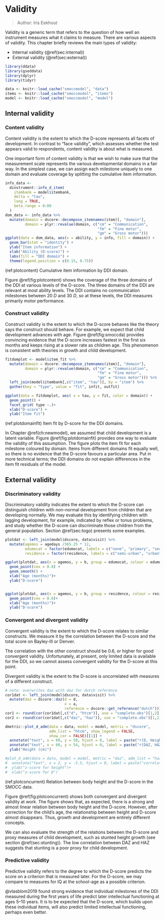 # Validity {#ch:validity}

> Author: Iris Eekhout

Validity is a generic term that refers to the question of how well an instrument measures what it claims to measure. There are various aspects of validity. This chapter briefly reviews the main types of validity:

* Internal validity (\@ref(sec:internal))
* External validity (\@ref(sec:external))


```r
library(ddata)
library(gseddata)
library(dplyr)
library(tidyr)
```

```r
data <- knitr::load_cache("smoccmodel", "data")
items <- knitr::load_cache("smoccmodel", "items")
model <- knitr::load_cache("smoccmodel", "model")
```

## Internal validity {#sec:internal}

### Content validity

Content validity is the extent to which the D-score represents all facets of development. In contrast to "face validity", which assesses whether the test appears valid to respondents, content validity is about what is measured.

One important form of content validity is that we wish to make sure that the measurement scale represents the various developmental domains in a fair way. In the simplest case, we can assign each milestone uniquely to one domain and evaluate coverage by splitting the cumulative item information.

```r
info_data <-
  dinstrument::info_d_item(
    itembank = model$itembank,
    delta = "tau",
    long = TRUE,
    beta_range = 0:80
  )
dom_data <- info_data %>% 
  mutate(domain = dscore::decompose_itemnames(item)[, "domain"],
         domain = plyr::revalue(domain, c("cm" = "Communication", 
                                          "fm" = "Fine motor",
                                          "gm" = "Gross motor")))
ggplot(data = dom_data, aes(x = ability, y = info, fill = domain)) +
  geom_bar(stat = "identity") +
  ylab("Item information") +
  xlab("Ability (D-score)") + 
  labs(fill = "DDI domain") +
  theme(legend.position = c(0.15, 0.75))
```
(ref:plotcontent) Cumulative item information by DDI domain.

Figure \@ref(fig:plotcontent) shows the coverage of the three domains of the DDI at various levels of the D-score. The three domains of the DDI are relevant at most ability levels. The DDI contains no communication milestones between 20 $D$ and 30 $D$, so at these levels, the DDI measures primarily motor performance.

### Construct validity

Construct validity is the extent to which the D-score behaves like the theory says the construct should behave. For example, we expect that child development advances with age. Figure \@ref(fig:smoccda) provides convincing evidence that the D-score increases fastest in the first six months and keeps rising at a slower rate as children age. This phenomenon is consistent with theories in growth and child development.

```r

fitdomplot <- model$item_fit %>%
  mutate(domain = dscore::decompose_itemnames(item)[, "domain"],
         domain = plyr::revalue(domain, c("cm" = "Communication", 
                                          "fm" = "Fine motor",
                                          "gm" = "Gross motor"))) %>%
  left_join(model$itembank[,c("item", "tau")], by = "item") %>%
  gather(key = "type", value = "fit", infit, outfit)

ggplot(data = fitdomplot, aes( x = tau, y = fit, color = domain)) +
  geom_point() +
  facet_grid( type ~.)+
  xlab("D-score") +
  ylab("Item fit")

```
(ref:plotdomainfit) Item fit by D-score for the DDI domains.

In Chapter \@ref(ch:newmodel), we assumed that child development is a latent variable. Figure \@ref(fig:plotdomainfit) provides one way to evaluate the validity of this assumption. The figure plots the item fit for each milestone coloured by domain. Items from different domains fit equally well, so there is no evidence that the D-score favours a particular area. Put in more technical terms; the DDI domains do not explain differences in the item fit residuals of the model.

## External validity {#sec:external}

### Discriminatory validity

Discriminatory validity indicates the extent to which the D-score can distinguish children with non-normal development from children that are developing normally. We may evaluate this by identifying children with lagging development, for example, indicated by reflex or tonus problems, and study whether the D-score can discriminate those children from the general population. Section \@ref(sec:togo) presents some examples.

```r
plotdat <- left_join(model$dscore, data$visit) %>%
  mutate(agemos = agedays /365.25 * 12,
         edumocat = factor(edumocat, labels = c("none", "primary", "secondary", "above secondary")),
         residence = factor(residence, labels = c("semi-urban", "urban", "metropolitan")))

ggplot(plotdat, aes(x = agemos, y = b, group = edumocat, colour = edumocat))+
  geom_point(cex = 0.8) +
  geom_smooth() +
  xlab("Age (months)")+
  ylab("D-score")


ggplot(plotdat, aes(x = agemos, y = b, group = residence, colour = residence))+
  geom_point(cex = 0.6)+
  xlab("Age (months)")+
  ylab("D-score")
```


### Convergent and divergent validity

Convergent validity is the extent to which the D-score relates to similar constructs. We measure it by the correlation between the D-score and the total score on Bayley-III or Denver.

The correlation with the other construct should be 0.6, or higher for good convergent validity. Unfortunately, at present, only limited data is available for the DDI, so we cannot assess convergent validity for the D-score at this point.

Divergent validity is the extent to the D-score is uncorrelated with measures of a different construct.

```r
# note: overwrites daz with daz for dutch reference 
cor1dat <- left_join(model$dscore, data$visit) %>% 
  mutate(daz = dscore::daz(d = d, 
                           x = a,
                           reference = dscore::get_reference("dutch")))
cor1 <- round(cor(cor1dat[,c("d", "htcm")], use = "complete.obs")[1,2],2)
cor2 <- round(cor(cor1dat[,c("daz", "haz")], use = "complete.obs")[1,2],2)

dmetric::plot_d_adm(data = data, model = model, metric = "dscore", 
                    adm_list = "htcm", show_legend = FALSE,
                    show_cor = FALSE)[[1]] +
  annotate("text", x = 60, y = 58, hjust = 0, label = paste("r(D, Height) =", cor1)) +
  annotate("text", x = 60, y = 54, hjust = 0, label = paste("r(DAZ, HAZ) =", cor2)) +
  ylab("Height (cm)")

#plot_d_adm(data = data, model = model, metric = "daz", adm_list = "haz", show_legend = FALSE, show_cor = FALSE)[[1]]+
#  annotate("text", x = 2, y = -5.5, hjust = 0, label = paste("correlation =", cor2))+
#  ylab("z-score for height")+
#  xlab("z-score for D")
```
(ref:plotconcurrent) Relation between body height and the D-score in the SMOCC data.

Figure \@ref(fig:plotconcurrent) shows both convergent and divergent validity at work. The figure shows that, as expected, there is a strong and almost linear relation between body height and the D-score. However, after correction for the child's age, the relationship between height and D-score almost disappears. Thus, growth and development are entirely different concepts.

We can also evaluate the strength of the relations between the D-score and proxy measures of child development, such as stunted height growth (see section \@ref(sec:stunting)). The low correlation between DAZ and HAZ suggests that stunting is a poor proxy for child development.

### Predictive validity

Predictive validity refers to the degree to which the D-score predicts the score on a criterion that is measured later. For the D-score, we may compare to measures for IQ at the school-age as a possible criterion.

@vlasblom2019 found strong evidence that individual milestones of the DDI measured during the first years of life predict later intellectual functioning at ages 5--10 years. It is to be expected that the D-score, which builds upon these individual items, will also predict limited intellectual functioning, perhaps even better.
